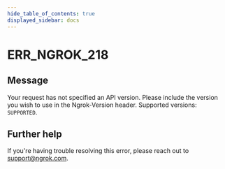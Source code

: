 ```yaml
---
hide_table_of_contents: true
displayed_sidebar: docs
---
```



# ERR_NGROK_218

## Message

Your request has not specified an API version. Please include the version you wish to use in the Ngrok-Version header. Supported versions: `SUPPORTED`.

<ErrorDetails error="err_ngrok_218" />

## Further help

If you're having trouble resolving this error, please reach out to [support@ngrok.com](mailto:support@ngrok.com?subject=Help%20with%20ERR_NGROK_218).
